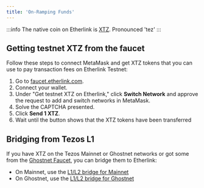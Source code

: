 ```yaml
---
title: 'On-Ramping Funds'
---
```



:::info The native coin on Etherlink is [XTZ](https://coinmarketcap.com/currencies/tezos/).
Pronounced 'tez'
:::

## Getting testnet XTZ from the faucet

Follow these steps to connect MetaMask and get XTZ tokens that you can use to pay transaction fees on Etherlink Testnet:

1. Go to [faucet.etherlink.com](https://faucet.etherlink.com/).
2. Connect your wallet.
3. Under "Get testnet XTZ on Etherlink," click **Switch Network** and approve the request to add and switch networks in MetaMask.
4. Solve the CAPTCHA presented.
5. Click **Send 1 XTZ**.
6. Wait until the button shows that the XTZ tokens have been transferred


## Bridging from Tezos L1

If you have XTZ on the Tezos Mainnet or Ghostnet networks or got some from the [Ghostnet Faucet](https://faucet.ghostnet.teztnets.com/), you can bridge them to Etherlink:

- On Mainnet, use the [L1/L2 bridge for Mainnet](https://bridge.etherlink.com/)
- On Ghostnet, use the [L1/L2 bridge for Ghostnet](https://bridge-xi.vercel.app/)
